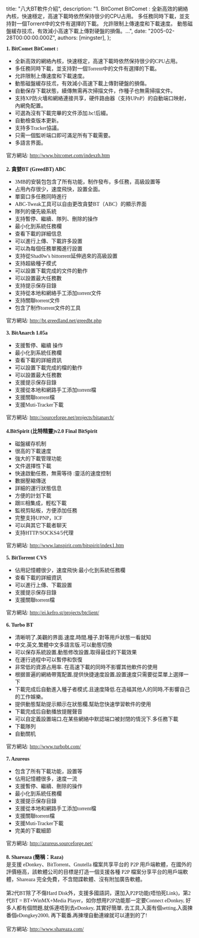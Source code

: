
  title: "八大BT軟件介紹",
  description: "1. BitComet BitComet : 全新高效的網絡內核，快速穩定，高速下載時依然保持很少的CPU占用。 多任務同時下載，並支持對一個Torrent中的文件有選擇的下載。 允許限制上傳速度和下載速度。 動態磁盤緩存技朮，有效減小高速下載上傳對硬盤的損傷。...",
  date: "2005-02-28T00:00:00.000Z",
  authors: [mingster],
};

<p><span style="font-family:trebuchet ms;"><strong>1. BitComet BitComet :</strong></span></p>
<ul>
<li><span style="font-family:trebuchet ms;">全新高效的網絡內核，快速穩定，高速下載時依然保持很少的CPU占用。</span></li>
<li><span style="font-family:trebuchet ms;">多任務同時下載，並支持對一個Torrent中的文件有選擇的下載。 </span></li>
<li><span style="font-family:trebuchet ms;">允許限制上傳速度和下載速度。 </span></li>
<li><span style="font-family:trebuchet ms;">動態磁盤緩存技朮，有效減小高速下載上傳對硬盤的損傷。</span></li>
<li><span style="font-family:trebuchet ms;">自動保存下載狀態，續傳無需再次掃描文件，作種子也無需掃描文件。 </span></li>
<li><span style="font-family:trebuchet ms;">支持XP防火墻和網絡連接共享，硬件路由器（支持UPnP）的自動端口映射，內網免配置。</span></li>
<li><span style="font-family:trebuchet ms;">可選為沒有下載完畢的文件添加.bc!后綴。 </span></li>
<li><span style="font-family:trebuchet ms;">自動檢查版本更新。 </span></li>
<li><span style="font-family:trebuchet ms;">支持多Tracker協議。 </span></li>
<li><span style="font-family:trebuchet ms;">只需一個監听端口即可滿足所有下載需要。 </span></li>
<li><span style="font-family:trebuchet ms;">多語言界面。</span></li>
</ul>
<p><span style="font-family:trebuchet ms;">官方網站: <a href="http://www.bitcomet.com/indexzh.htm">http://www.bitcomet.com/indexzh.htm</a></span><br /><span style="font-family:Trebuchet MS;"></span><br /><span style="font-family:trebuchet ms;"><strong>2. 貪婪BT (GreedBT) ABC</strong></span></p>
<ul>
<li><span style="font-family:trebuchet ms;">3MB的安裝包包含了所有功能，制作發布，多任務，高級設置等 </span></li>
<li><span style="font-family:trebuchet ms;">占用內存很少，速度飛快，設置全面。 </span></li>
<li><span style="font-family:trebuchet ms;">單窗口多任務同時進行 </span></li>
<li><span style="font-family:trebuchet ms;">ABC-Tweak工具可以自由更改貪婪BT（ABC）的顯示界面 </span></li>
<li><span style="font-family:trebuchet ms;">隊列的優先級系統 </span></li>
<li><span style="font-family:trebuchet ms;">支持暫停、繼續、隊列、刪除的操作 </span></li>
<li><span style="font-family:trebuchet ms;">最小化到系統任務欄 </span></li>
<li><span style="font-family:trebuchet ms;">查看下載的詳細信息 </span></li>
<li><span style="font-family:trebuchet ms;">可以進行上傳、下載許多設置 </span></li>
<li><span style="font-family:trebuchet ms;">可以為每個任務單獨進行設置 </span></li>
<li><span style="font-family:trebuchet ms;">支持從Shad0w's bittorrent延伸過來的高級設置 </span></li>
<li><span style="font-family:trebuchet ms;">支持超級種子模式 </span></li>
<li><span style="font-family:trebuchet ms;">可以設置下載完成的文件的動作 </span></li>
<li><span style="font-family:trebuchet ms;">可以設置最大任務數 </span></li>
<li><span style="font-family:trebuchet ms;">支持提示保存目錄 </span></li>
<li><span style="font-family:trebuchet ms;">支持從本地和網絡手工添加torrent文件 </span></li>
<li><span style="font-family:trebuchet ms;">支持關聯torrent文件 </span></li>
<li><span style="font-family:trebuchet ms;">包含了制作torrent文件的工具 </span></li>
</ul>
<p><span style="font-family:trebuchet ms;">官方網站: </span><a href="http://bt.greedland.net/greedbt.php"><span style="font-family:trebuchet ms;">http://bt.greedland.net/greedbt.php</span></a><br /><span style="font-family:trebuchet ms;"></span><br /><span style="font-family:trebuchet ms;"><strong>3. BitAnarch 1.05a</strong></span></p>
<ul>
<li><span style="font-family:trebuchet ms;">支援暫停、繼續 操作 </span></li>
<li><span style="font-family:trebuchet ms;">最小化到系統任務欄 </span></li>
<li><span style="font-family:trebuchet ms;">查看下載的詳細資訊 </span></li>
<li><span style="font-family:trebuchet ms;">可以設置下載完成的檔的動作</span></li>
<li><span style="font-family:trebuchet ms;">可以設置最大任務數</span></li>
<li><span style="font-family:trebuchet ms;">支援提示保存目錄</span></li>
<li><span style="font-family:trebuchet ms;">支援從本地和網路手工添加torrent檔</span></li>
<li><span style="font-family:trebuchet ms;">支援關聯torrent檔</span></li>
<li><span style="font-family:trebuchet ms;">支援Muti-Tracker下載</span></li>
</ul>
<p><span style="font-family:trebuchet ms;">官方網站: </span><a href="http://sourceforge.net/projects/bitanarch/"><span style="font-family:trebuchet ms;">http://sourceforge.net/projects/bitanarch/</span></a><br /><span style="font-family:trebuchet ms;"></span><br /><span style="font-family:trebuchet ms;"><strong>4.BitSpirit (比特精靈)v2.0 Final BitSpirit </strong></span></p>
<ul>
<li><span style="font-family:trebuchet ms;">磁盤緩存机制 </span></li>
<li><span style="font-family:trebuchet ms;">很高的下載速度 </span></li>
<li><span style="font-family:trebuchet ms;">強大的下載管理功能 </span></li>
<li><span style="font-family:trebuchet ms;">文件選擇性下載 </span></li>
<li><span style="font-family:trebuchet ms;">快速啟動任務，無需等待 :靈活的速度控制 </span></li>
<li><span style="font-family:trebuchet ms;">數据壓縮傳送 </span></li>
<li><span style="font-family:trebuchet ms;">詳細的運行狀態信息 </span></li>
<li><span style="font-family:trebuchet ms;">方便的計划下載 </span></li>
<li><span style="font-family:trebuchet ms;">跟IE相集成，輕松下載 </span></li>
<li><span style="font-family:trebuchet ms;">監視剪貼板，方便添加任務 </span></li>
<li><span style="font-family:trebuchet ms;">完整支持UPNP，ICF </span></li>
<li><span style="font-family:trebuchet ms;">可以與其它下載者聊天 </span></li>
<li><span style="font-family:trebuchet ms;">支持HTTP/SOCKS4/5代理 </span></li>
</ul>
<p><span style="font-family:trebuchet ms;">官方網站: </span><a href="http://www.lanspirit.com/bitspirit/index1.htm"><span style="font-family:trebuchet ms;">http://www.lanspirit.com/bitspirit/index1.htm</span></a><br /><span style="font-family:trebuchet ms;"></span><br /><span style="font-family:trebuchet ms;"><strong>5. BitTorrent CVS</strong></span></p>
<ul>
<li><span style="font-family:trebuchet ms;">佔用記憶體很少，速度飛快:最小化到系統任務欄</span></li>
<li><span style="font-family:trebuchet ms;">查看下載的詳細資訊</span></li>
<li><span style="font-family:trebuchet ms;">可以進行上傳、下載設置</span></li>
<li><span style="font-family:trebuchet ms;">支援提示保存目錄</span></li>
<li><span style="font-family:trebuchet ms;">支援關聯torrent檔</span></li>
</ul>
<p><span style="font-family:trebuchet ms;">官方網站: </span><a href="http://ei.kefro.st/projects/btclient/"><span style="font-family:trebuchet ms;">http://ei.kefro.st/projects/btclient/</span></a><br /><span style="font-family:trebuchet ms;"></span><br /><span style="font-family:trebuchet ms;"><strong>6. Turbo BT</strong></span></p>
<ul>
<li><span style="font-family:trebuchet ms;">清晰明了,美觀的界面.速度,時間,種子,對等用戶狀態一看就知</span></li>
<li><span style="font-family:trebuchet ms;">中文,英文,繁體中文多語言版.可以動態切換</span></li>
<li><span style="font-family:trebuchet ms;">可以保存系統設置,動態修改設置,取得最佳的下載效果</span></li>
<li><span style="font-family:trebuchet ms;">在運行過程中可以暫停和恢復</span></li>
<li><span style="font-family:trebuchet ms;">非常低的資源占用率. 在高速下載的同時不影響其他軟件的使用</span></li>
<li><span style="font-family:trebuchet ms;">根据普遍的網絡帶寬配置,提供快捷速度設置,設置速度只需要從菜單上選擇一下</span></li>
<li><span style="font-family:trebuchet ms;">下載完成后自動進入種子者模式.且速度降低.在造福其他人的同時,不影響自己的工作娛樂。</span></li>
<li><span style="font-family:trebuchet ms;">提供動態幫助提示顯示在狀態欄,幫助您快速學習軟件的使用</span></li>
<li><span style="font-family:trebuchet ms;">下載完成后自動播放提醒聲音</span></li>
<li><span style="font-family:trebuchet ms;">可以自定義設置端口,在某些網絡中默認端口被封閉的情況下.多任務下載</span></li>
<li><span style="font-family:trebuchet ms;">下載隊列</span></li>
<li><span style="font-family:trebuchet ms;">自動關机</span></li>
</ul>
<p><span style="font-family:trebuchet ms;">官方網站: </span><a href="http://www.turbobt.com/"><span style="font-family:trebuchet ms;">http://www.turbobt.com/</span></a><br /><span style="font-family:trebuchet ms;"></span><br /><span style="font-family:trebuchet ms;"><strong>7. Azureus</strong></span></p>
<ul>
<li><span style="font-family:trebuchet ms;">包含了所有下載功能，設置等</span></li>
<li><span style="font-family:trebuchet ms;">佔用記憶體很多，速度一流</span></li>
<li><span style="font-family:trebuchet ms;">支援暫停、繼續、刪除的操作</span></li>
<li><span style="font-family:trebuchet ms;">最小化到系統任務欄</span></li>
<li><span style="font-family:trebuchet ms;">支援提示保存目錄</span></li>
<li><span style="font-family:trebuchet ms;">支援從本地和網路手工添加torrent檔</span></li>
<li><span style="font-family:trebuchet ms;">支援關聯torrent檔</span></li>
<li><span style="font-family:trebuchet ms;">支援Muti-Tracker下載</span></li>
<li><span style="font-family:trebuchet ms;">完美的下載細節</span></li>
</ul>
<p><span style="font-family:trebuchet ms;">官方網站: </span><a href="http://azureus.sourceforge.net/"><span style="font-family:trebuchet ms;">http://azureus.sourceforge.net/</span></a><br /><span style="font-family:trebuchet ms;"></span><br /><span style="font-family:trebuchet ms;"><strong>8. Shareaza (簡稱：Raza) </strong></span><br /><span style="font-family:trebuchet ms;">是支援 eDonkey、BitTorrent、Gnutella 檔案共享平台的 P2P 用戶端軟體，在國外的評價極高，該軟體公司的目標是打造一個支援各種 P2P 檔案分享平台的用戶端軟體，Shareaza 完全免費，不含間諜軟體、沒有附加廣告軟體。<br /></span><br /><span style="font-family:trebuchet ms;">第2代BT除了不傷Hard Disk外，支援多國語詞，還加入P2P功能(唔怕死Link)，第2代BT = BT+WinMX+Media Player，如你想用P2P功能那一定要Connect eDonkey, 好多人都有個問題,就係連唔到去eDonkey, 其實好簡單, 去工具,入面有個setting,入面揀番個eDongkey2000, 再下載番,再揀埋自動連線就可以連到的了!</span><br /><span style="font-family:trebuchet ms;"></span><br /><span style="font-family:trebuchet ms;">官方網站: </span><a href="http://www.shareaza.com/"><span style="font-family:trebuchet ms;">http://www.shareaza.com/</span></a></p>
